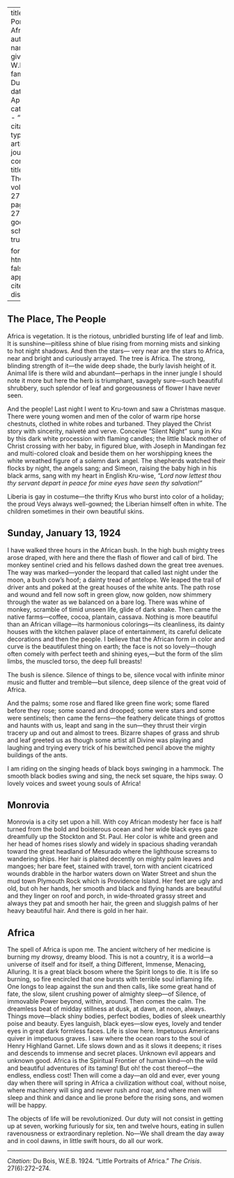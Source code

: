 
---
title: 'Little Portraits of Africa'
author:
  - name:
      given: W.E.B.
      family: Du Bois
date: Apr. 1924
categories: 
  - ""
citation: 
  type: article-journal
  container-title: The Crisis
  volume: 27
  issue: 6
  page: 272-274
google-scholar: true

format:
  html:
    toc: false
    appendix-cite-as: display
---



## The Place, The People

Africa is vegetation. It is the riotous, unbridled bursting life of leaf and limb. It is sunshine---pitiless shine of blue rising from morning mists and sinking to hot night shadows. And then the stars--- very near are the stars to Africa, near and bright and curiously arrayed. The tree is Africa. The strong, blinding strength of it---the wide deep shade, the burly lavish height of it. Animal life is there wild and abundant---perhaps in the inner jungle I should note it more but here the herb is triumphant, savagely sure---such beautiful shrubbery, such splendor of leaf and gorgeousness of flower I have never seen.

And the people! Last night I went to Kru-town and saw a Christmas masque. There were young women and men of the color of warm ripe horse chestnuts, clothed in white robes and turbaned. They played the Christ story with sincerity, naiveté and verve. Conceive "Silent Night" sung in Kru by this dark white procession with flaming candles; the little black mother of Christ crossing with her baby, in figured blue, with Joseph in Mandingan fez and multi-colored cloak and beside them on her worshipping knees the white wreathed figure of a solemn dark angel. The shepherds watched their flocks by night, the angels sang; and Simeon, raising the baby high in his black arms, sang with my heart in English Kru-wise, *"Lord now lettest thou thy servant depart in peace for mine eyes have seen thy salvation!"* 

Liberia is gay in costume---the thrifty Krus who burst into color of a holiday; the proud Veys always well-gowned; the Liberian himself often in white. The children sometimes in their own beautiful skins. 

## Sunday, January 13, 1924 

I have walked three hours in the African bush. In the high bush mighty trees arose draped, with here and there the flash of flower and call of bird. The monkey sentinel cried and his fellows dashed down the great tree avenues. The way was marked---yonder the leopard that called last night under the moon, a bush cow's hoof; a dainty tread of antelope. We leaped the trail of driver ants and poked at the great houses of the white ants. The path rose and wound and fell now soft in green glow, now golden, now shimmery through the water as we balanced on a bare log. There was whine of monkey, scramble of timid unseen life, glide of dark snake. Then came the native farms---coffee, cocoa, plantain, cassava. Nothing is more beautiful than an African village---its harmonious colorings---its cleanliness, its dainty houses with the kitchen palaver place of entertainment, its careful delicate decorations and then the people. I believe that the African form in color and curve is the beautifulest thing on earth; the face is not so lovely---though often comely with perfect teeth and shining eyes,---but the form of the slim limbs, the muscled torso, the deep full breasts! 

The bush is silence. Silence of things to be, silence vocal with infinite minor music and flutter and tremble---but silence, deep silence of the great void of Africa. 

And the palms; some rose and flared like green fine work; some flared before they rose; some soared and drooped; some were stars and some were sentinels; then came the ferns---the feathery delicate things of grottos and haunts with us, leapt and sang in the sun---they thrust their virgin tracery up and out and almost to trees. Bizarre shapes of grass and shrub and leaf greeted us as though some artist all Divine was playing and laughing and trying every trick of his bewitched pencil above the mighty buildings of the ants. 

I am riding on the singing heads of black boys swinging in a hammock. The smooth black bodies swing and sing, the neck set square, the hips sway. O lovely voices and sweet young souls of Africa! 

## Monrovia

Monrovia is a city set upon a hill. With coy African modesty her face is half turned from the bold and boisterous ocean and her wide black eyes gaze dreamfully up the Stockton and St. Paul. Her color is white and green and her head of homes rises slowly and widely in spacious shading verandah toward the great headland of Mesurado where the lighthouse screams to wandering ships. Her hair is plaited decently on mighty palm leaves and mangoes; her bare feet, stained with travel, torn with ancient cicatriced wounds drabble in the harbor waters down on Water Street and shun the mud town Plymouth Rock which is Providence Island. Her feet are ugly and old, but oh her hands, her smooth and black and flying hands are beautiful and they linger on roof and porch, in wide-throated grassy street and always they pat and smooth her hair, the green and sluggish palms of her heavy beautiful hair. And there is gold in her hair. 

## Africa

The spell of Africa is upon me. The ancient witchery of her medicine is burning my drowsy, dreamy blood. This is not a country, it is a world---a universe of itself and for itself, a thing Different, Immense, Menacing, Alluring. It is a great black bosom where the Spirit longs to die. It is life so burning, so fire encircled that one bursts with terrible soul inflaming life. One longs to leap against the sun and then calls, like some great hand of fate, the slow, silent crushing power of almighty sleep---of Silence, of immovable Power beyond, within, around. Then comes the calm. The dreamless beat of midday stillness at dusk, at dawn, at noon, always. Things move---black shiny bodies, perfect bodies, bodies of sleek unearthly poise and beauty. Eyes languish, black eyes---slow eyes, lovely and tender eyes in great dark formless faces. Life is slow here. Impetuous Americans quiver in impetuous graves. I saw where the ocean roars to the soul of Henry Highland Garnet. Life slows down and as it slows it deepens; it rises and descends to immense and secret places. Unknown evil appears and unknown good. Africa is the Spiritual Frontier of human kind---oh the wild and beautiful adventures of its taming! But oh! the cost thereof---the endless, endless cost! Then will come a day---an old and ever, ever young day when there will spring in Africa a civilization without coal, without noise, where machinery will sing and never rush and roar, and where men will sleep and think and dance and lie prone before the rising sons, and women will be happy. 

The objects of life will be revolutionized. Our duty will not consist in getting up at seven, working furiously for six, ten and twelve hours, eating in sullen ravenousness or extraordinary repletion. No---We shall dream the day away and in cool dawns, in little swift hours, do all our work.

_____
*Citation:* Du Bois, W.E.B. 1924. "Little Portraits of Africa." *The Crisis*. 27(6):272&ndash;274.